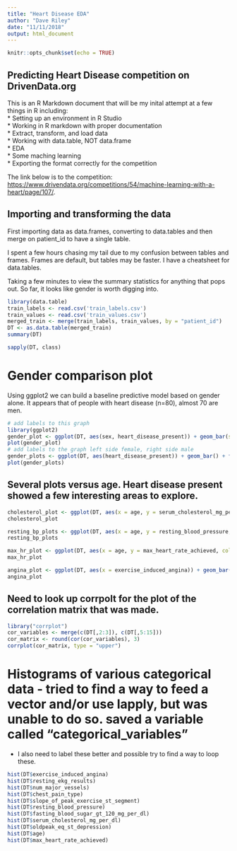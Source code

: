 ```yaml
---
title: "Heart Disease EDA"
author: "Dave Riley"
date: "11/11/2018"
output: html_document
---
```


```r
knitr::opts_chunk$set(echo = TRUE)
```

## Predicting Heart Disease competition on DrivenData.org


This is an R Markdown document that will be my inital attempt at a few things in R including:  
* Setting up an environment in R Studio  
* Working in R markdown with proper documentation  
* Extract, transform, and load data  
* Working with data.table, NOT data.frame  
* EDA  
* Some maching learning  
* Exporting the format correctly for the competition  

The link below is to the competition:
<https://www.drivendata.org/competitions/54/machine-learning-with-a-heart/page/107/>.


## Importing and transforming the data

First importing data as data.frames, converting to data.tables and then merge on patient_id to have a single table.

I spent a few hours chasing my tail due to my confusion between tables and frames.  Frames are default, but tables may be faster.  I have a cheatsheet for data.tables.

Taking a few minutes to view the summary statistics for anything that pops out.  So far, it looks like gender is worth digging into.

```r
library(data.table)
train_labels <- read.csv('train_labels.csv')
train_values <- read.csv('train_values.csv')
merged_train <- merge(train_labels, train_values, by = "patient_id")
DT <- as.data.table(merged_train)
summary(DT)

sapply(DT, class)
```


# Gender comparison plot

Using ggplot2 we can build a baseline predictive model based on gender alone. It appears that of people with heart disease (n=80), almost 70 are men.  

```r
# add labels to this graph
library(ggplot2)
gender_plot <- ggplot(DT, aes(sex, heart_disease_present)) + geom_bar(stat = 'identity')
plot(gender_plot)
# add labels to the graph left side female, right side male
gender_plots <- ggplot(DT, aes(heart_disease_present)) + geom_bar() + facet_grid(~ sex)
plot(gender_plots)
```

## Several plots versus age.  Heart disease present showed a few interesting areas to explore.

```r
cholesterol_plot <- ggplot(DT, aes(x = age, y = serum_cholesterol_mg_per_dl, color = heart_disease_present)) + geom_point()
cholesterol_plot

resting_bp_plots <- ggplot(DT, aes(x = age, y = resting_blood_pressure, color = heart_disease_present)) + geom_point()
resting_bp_plots

max_hr_plot <- ggplot(DT, aes(x = age, y = max_heart_rate_achieved, color = heart_disease_present)) + geom_point() + geom_smooth()
max_hr_plot

angina_plot <- ggplot(DT, aes(x = exercise_induced_angina)) + geom_bar(aes(age), color = "Blue") + facet_wrap(~heart_disease_present)
angina_plot
```

## Need to look up corrpolt for the plot of the correlation matrix that was made.

```r

library("corrplot")
cor_variables <- merge(c(DT[,2:3]), c(DT[,5:15]))
cor_matrix <- round(cor(cor_variables), 3)
corrplot(cor_matrix, type = "upper")

```
# Histograms of various categorical data - tried to find a way to feed a vector and/or use lapply, but was unable to do so.  saved a variable called "categorical_variables"

* I also need to label these better and possible try to find a way to loop these.

```r
hist(DT$exercise_induced_angina)
hist(DT$resting_ekg_results)
hist(DT$num_major_vessels)
hist(DT$chest_pain_type)
hist(DT$slope_of_peak_exercise_st_segment)
hist(DT$resting_blood_pressure)
hist(DT$fasting_blood_sugar_gt_120_mg_per_dl)
hist(DT$serum_cholesterol_mg_per_dl)
hist(DT$oldpeak_eq_st_depression)
hist(DT$age)
hist(DT$max_heart_rate_achieved)
```
